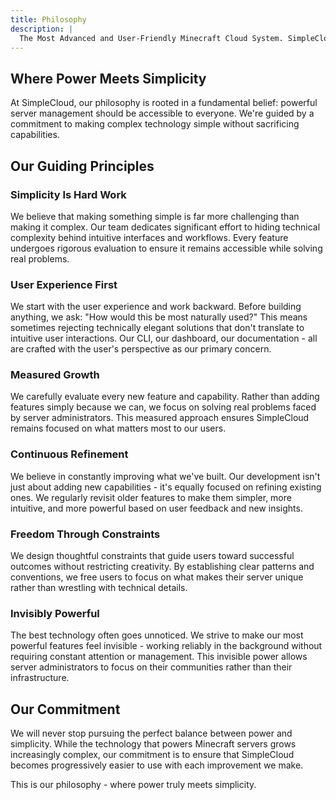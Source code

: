 ```yaml
---
title: Philosophy
description: |
  The Most Advanced and User-Friendly Minecraft Cloud System. SimpleCloud combines powerful features with intuitive design to create the ultimate server management experience.
---
```


## Where Power Meets Simplicity

At SimpleCloud, our philosophy is rooted in a fundamental belief: powerful server management should be accessible to everyone. We're guided by a commitment to making complex technology simple without sacrificing capabilities.

## Our Guiding Principles

### Simplicity Is Hard Work

We believe that making something simple is far more challenging than making it complex. Our team dedicates significant effort to hiding technical complexity behind intuitive interfaces and workflows. Every feature undergoes rigorous evaluation to ensure it remains accessible while solving real problems.

### User Experience First

We start with the user experience and work backward. Before building anything, we ask: "How would this be most naturally used?" This means sometimes rejecting technically elegant solutions that don't translate to intuitive user interactions. Our CLI, our dashboard, our documentation - all are crafted with the user's perspective as our primary concern.

### Measured Growth

We carefully evaluate every new feature and capability. Rather than adding features simply because we can, we focus on solving real problems faced by server administrators. This measured approach ensures SimpleCloud remains focused on what matters most to our users.

### Continuous Refinement

We believe in constantly improving what we've built. Our development isn't just about adding new capabilities - it's equally focused on refining existing ones. We regularly revisit older features to make them simpler, more intuitive, and more powerful based on user feedback and new insights.

### Freedom Through Constraints

We design thoughtful constraints that guide users toward successful outcomes without restricting creativity. By establishing clear patterns and conventions, we free users to focus on what makes their server unique rather than wrestling with technical details.

### Invisibly Powerful

The best technology often goes unnoticed. We strive to make our most powerful features feel invisible - working reliably in the background without requiring constant attention or management. This invisible power allows server administrators to focus on their communities rather than their infrastructure.

## Our Commitment

We will never stop pursuing the perfect balance between power and simplicity. While the technology that powers Minecraft servers grows increasingly complex, our commitment is to ensure that SimpleCloud becomes progressively easier to use with each improvement we make.

This is our philosophy - where power truly meets simplicity.
